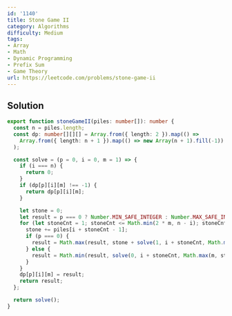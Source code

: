 ```yaml
---
id: '1140'
title: Stone Game II
category: Algorithms
difficulty: Medium
tags:
- Array
- Math
- Dynamic Programming
- Prefix Sum
- Game Theory
url: https://leetcode.com/problems/stone-game-ii
---
```


## Solution

```typescript filename="solution.ts" copy
export function stoneGameII(piles: number[]): number {
  const n = piles.length;
  const dp: number[][][] = Array.from({ length: 2 }).map(() =>
    Array.from({ length: n + 1 }).map(() => new Array(n + 1).fill(-1)),
  );

  const solve = (p = 0, i = 0, m = 1) => {
    if (i === n) {
      return 0;
    }
    if (dp[p][i][m] !== -1) {
      return dp[p][i][m];
    }

    let stone = 0;
    let result = p === 0 ? Number.MIN_SAFE_INTEGER : Number.MAX_SAFE_INTEGER;
    for (let stoneCnt = 1; stoneCnt <= Math.min(2 * m, n - i); stoneCnt++) {
      stone += piles[i + stoneCnt - 1];
      if (p === 0) {
        result = Math.max(result, stone + solve(1, i + stoneCnt, Math.max(m, stoneCnt)));
      } else {
        result = Math.min(result, solve(0, i + stoneCnt, Math.max(m, stoneCnt)));
      }
    }
    dp[p][i][m] = result;
    return result;
  };

  return solve();
}
```

